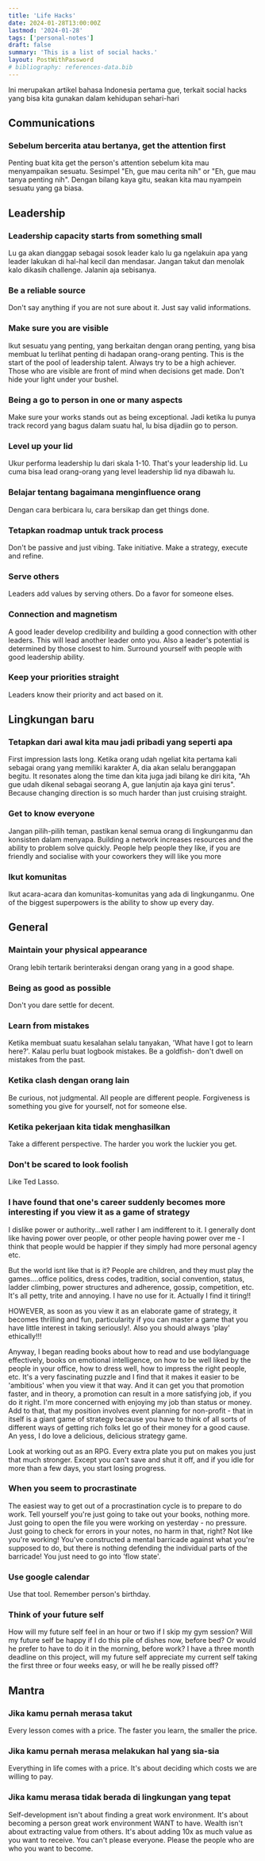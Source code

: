 ```yaml
---
title: 'Life Hacks'
date: 2024-01-28T13:00:00Z
lastmod: '2024-01-28'
tags: ['personal-notes']
draft: false
summary: 'This is a list of social hacks.'
layout: PostWithPassword
# bibliography: references-data.bib
---
```


Ini merupakan artikel bahasa Indonesia pertama gue, terkait social hacks yang bisa kita gunakan dalam kehidupan sehari-hari

<TOCInline toc={props.toc} asDisclosure toHeading={3} />

## Communications

### Sebelum bercerita atau bertanya, get the attention first

Penting buat kita get the person's attention sebelum kita mau menyampaikan sesuatu. Sesimpel "Eh, gue mau cerita nih" or "Eh, gue mau tanya penting nih". Dengan bilang kaya gitu, seakan kita mau nyampein sesuatu yang ga biasa.

## Leadership

### Leadership capacity starts from something small

Lu ga akan dianggap sebagai sosok leader kalo lu ga ngelakuin apa yang leader lakukan di hal-hal kecil dan mendasar. Jangan takut dan menolak kalo dikasih challenge. Jalanin aja sebisanya.

### Be a reliable source

Don't say anything if you are not sure about it. Just say valid informations.

### Make sure you are visible

Ikut sesuatu yang penting, yang berkaitan dengan orang penting, yang bisa membuat lu terlihat penting di hadapan orang-orang penting. This is the start of the pool of leadership talent. Always try to be a high achiever. Those who are visible are front of mind when decisions get made. Don't hide your light under your bushel.

### Being a go to person in one or many aspects

Make sure your works stands out as being exceptional. Jadi ketika lu punya track record yang bagus dalam suatu hal, lu bisa dijadiin go to person.

### Level up your lid

Ukur performa leadership lu dari skala 1-10. That's your leadership lid. Lu cuma bisa lead orang-orang yang level leadership lid nya dibawah lu.

### Belajar tentang bagaimana menginfluence orang

Dengan cara berbicara lu, cara bersikap dan get things done.

### Tetapkan roadmap untuk track process

Don't be passive and just vibing. Take initiative. Make a strategy, execute and refine.

### Serve others

Leaders add values by serving others. Do a favor for someone elses.

### Connection and magnetism

A good leader develop credibility and building a good connection with other leaders. This will lead another leader onto you. Also a leader's potential is determined by those closest to him. Surround yourself with people with good leadership ability.

### Keep your priorities straight

Leaders know their priority and act based on it.

## Lingkungan baru

### Tetapkan dari awal kita mau jadi pribadi yang seperti apa

First impression lasts long. Ketika orang udah ngeliat kita pertama kali sebagai orang yang memiliki karakter A, dia akan selalu beranggapan begitu. It resonates along the time dan kita juga jadi bilang ke diri kita, "Ah gue udah dikenal sebagai seorang A, gue lanjutin aja kaya gini terus". Because changing direction is so much harder than just cruising straight.

### Get to know everyone

Jangan pilih-pilih teman, pastikan kenal semua orang di lingkunganmu dan konsisten dalam menyapa. Building a network increases resources and the ability to problem solve quickly. People help people they like, if you are friendly and socialise with your coworkers they will like you more

### Ikut komunitas

Ikut acara-acara dan komunitas-komunitas yang ada di lingkunganmu. One of the biggest superpowers is the ability to show up every day.

## General

### Maintain your physical appearance

Orang lebih tertarik berinteraksi dengan orang yang in a good shape.

### Being as good as possible

Don't you dare settle for decent.

### Learn from mistakes

Ketika membuat suatu kesalahan selalu tanyakan, 'What have I got to learn here?'. Kalau perlu buat logbook mistakes. Be a goldfish- don't dwell on mistakes from the past.

### Ketika clash dengan orang lain

Be curious, not judgmental. All people are different people. Forgiveness is something you give for yourself, not for someone else.

### Ketika pekerjaan kita tidak menghasilkan

Take a different perspective. The harder you work the luckier you get.

### Don't be scared to look foolish

Like Ted Lasso.

### I have found that one's career suddenly becomes more interesting if you view it as a game of strategy

I dislike power or authority...well rather I am indifferent to it. I generally dont like having power over people, or other people having power over me - I think that people would be happier if they simply had more personal agency etc.

But the world isnt like that is it? People are children, and they must play the games....office politics, dress codes, tradition, social convention, status, ladder climbing, power structures and adherence, gossip, competition, etc. It's all petty, trite and annoying. I have no use for it. Actually I find it tiring!!

HOWEVER, as soon as you view it as an elaborate game of strategy, it becomes thrilling and fun, particularity if you can master a game that you have little interest in taking seriously!. Also you should always 'play' ethically!!!

Anyway, I began reading books about how to read and use bodylanguage effectively, books on emotional intelligence, on how to be well liked by the people in your office, how to dress well, how to impress the right people, etc. It's a very fascinating puzzle and I find that it makes it easier to be 'ambitious' when you view it that way. And it can get you that promotion faster, and in theory, a promotion can result in a more satisfying job, if you do it right. I'm more concerned with enjoying my job than status or money. Add to that, that my position involves event planning for non-profit - that in itself is a giant game of strategy because you have to think of all sorts of different ways of getting rich folks let go of their money for a good cause. An yess, I do love a delicious, delicious strategy game.

Look at working out as an RPG. Every extra plate you put on makes you just that much stronger. Except you can't save and shut it off, and if you idle for more than a few days, you start losing progress.

### When you seem to procrastinate

The easiest way to get out of a procrastination cycle is to prepare to do work. Tell yourself you're just going to take out your books, nothing more. Just going to open the file you were working on yesterday - no pressure. Just going to check for errors in your notes, no harm in that, right? Not like you're working! You've constructed a mental barricade against what you're supposed to do, but there is nothing defending the individual parts of the barricade! You just need to go into 'flow state'.

### Use google calendar

Use that tool. Remember person's birthday.

### Think of your future self

How will my future self feel in an hour or two if I skip my gym session? Will my future self be happy if I do this pile of dishes now, before bed? Or would he prefer to have to do it in the morning, before work? I have a three month deadline on this project, will my future self appreciate my current self taking the first three or four weeks easy, or will he be really pissed off?

## Mantra

### Jika kamu pernah merasa takut

Every lesson comes with a price. The faster you learn, the smaller the price.

### Jika kamu pernah merasa melakukan hal yang sia-sia

Everything in life comes with a price. It's about deciding which costs we are willing to pay.

### Jika kamu merasa tidak berada di lingkungan yang tepat

Self-development isn't about finding a great work environment. It's about becoming a person great work environment WANT to have. Wealth isn't about extracting value from others. It's about adding 10x as much value as you want to receive. You can't please everyone. Please the people who are who you want to become.
